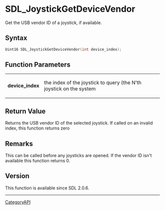 = SDL_JoystickGetDeviceVendor =

Get the USB vendor ID of a joystick, if available.

== Syntax ==

<syntaxhighlight lang='c'>
Uint16 SDL_JoystickGetDeviceVendor(int device_index);
</syntaxhighlight>

== Function Parameters ==

{|
|'''device_index'''
|the index of the joystick to query (the N'th joystick on the system
|}

== Return Value ==

Returns the USB vendor ID of the selected joystick. If called on an invalid
index, this function returns zero

== Remarks ==

This can be called before any joysticks are opened. If the vendor ID isn't
available this function returns 0.

== Version ==

This function is available since SDL 2.0.6.

----
[[CategoryAPI]]


